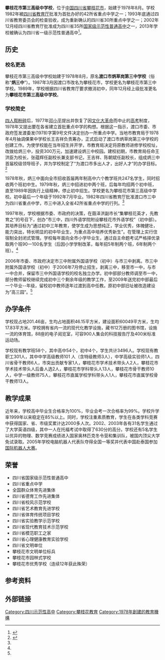 {{Infobox School
| name           = 攀枝花市第三高级中学校
| other_name     = 
| image          =
| logo           = Panzhihua_No3_High_School_Logo.jpg
| motto          = 崇德、敬业、砺志、博识
| established    = 1978年8月
| type           = 公立中学
| language       =
| religion       = 
| affiliation    = 
| district       = 
| grades         = 
| founder        =
| president      = 
| principal      = 王延明
| vice_principal =
| dean           = 
| college        = 
| house          = 
| faculty        = 
| staff          = 301人
| students       = 3650人
| area           = 201.46亩
| athletics      = 
| conference     = 
| colors         = 
| mascot         = 
| magazine       = 《风华》
| song      = 《在奋进中走向辉煌》
| free_label2    = 书记
| free_text2     = 顾晓明
| free_label3    = 
| free_text3     = 
| free_label4    = 
| free_text4     = 
| free_label5    = 
| free_text5     = 
| address        = [[中国|中国]][[四川省|四川省]][[攀枝花市|攀枝花市]][[东区_(攀枝花市)|东区]]炳草岗
学园路1号
| website        = {{url|http://www.pzhsz.net/}}
}}
'''攀枝花市第三高级中学校'''，位于[[中国|中国]][[四川省|四川省]][[攀枝花市|攀枝花市]]，始建于1978年8月。学校1982年被[[四川省教育厅|四川省教育厅]]批准为首批办好的42所省重点中学之一；1993年底通过四川省教育委员会的检查验收，成为重新确认的四川省30所重点中学之一；2002年12月经四川省教育厅批准成为四川省35所[[国家级示范性普通高中|国家级示范性普通高中]]之一，2013年学校被确认为四川省一级示范性普通高中<ref>{{cite web |title=攀枝花市第三高级中学校 |url=http://jytyj.panzhihua.gov.cn/jgsz/xx/1094807.shtml |publisher=攀枝花市教育和体育局 |accessdate=2020-07-28 |archive-date=2020-07-28 |archive-url=https://web.archive.org/web/20200728074237/http://jytyj.panzhihua.gov.cn/jgsz/xx/1094807.shtml |dead-url=no }}</ref>。

== 历史 ==
=== 校名更迭 ===
攀枝花市第三高级中学校始建于1978年8月，原名'''渡口市炳草岗第三中学校'''（俗称“'''炳三中'''”）。1987年3月因渡口市改名为攀枝花市，学校更名为攀枝花市第三中学校。1989年，学校根据四川省教育厅要求撤消初中，同年12月经上级批准更名为'''攀枝花市第三高级中学校'''。

=== 学校简史 ===
[[粉碎四人帮|四人帮粉碎]]后，1977年[[邓小平|邓小平]]提出并恢复了因[[文化大革命|文化大革命]]而中止的[[普通高等学校招生全国统一考试|高考]]制度，1978年又提出要在各省建立首批重点中学的构想。根据这一指示，渡口市委、市政府签发渡委发(1978)字第9号文件决定创办一所重点中学。当地市教育局于1978年4月抽调倮果中学校长王吉祥负责筹办，正式启动了渡口市炳草岗第三中学校的创建工作。为使学校能在当年招生并开学，市教育局决定将原教师进修学校校址，改拨给炳三中，投资300万元，加速建设炳三中校园。建校初期，市教育局任命王洪臣为校长，张蕴辉任副校长兼支部书记，王吉祥、陈朝斌任副校长，组成炳三中首届校级领导班子，并为学校制定了“为渡口市多出人才，出好人才”的办学目标。<ref name="xiaoshi">{{cite web |title=攀枝花市第三高级中学校校志(1978-2008) |url=http://www.pzhsz.net/plus/list.php?tid=25 |publisher=攀枝花市第三高级中学校 |accessdate=2020-07-28 |archive-date=2020-07-28 |archive-url=https://web.archive.org/web/20200728095634/http://www.pzhsz.net/plus/list.php?tid=25 |dead-url=no }}</ref>

1978年秋，炳三中面向全市招收首届两年制高中六个教学班共247名学生，同时招收两个班初中生。1979年秋，炳三中招进初中两个班，后每年均招两个初中班，直至1989年因执行上级精神，停止初中招生。学校更名为攀枝花市第三高级中学校。初中最后一个年级于1992年7月毕业。1982年四川省教育厅批准渡口市三中为四川省重点中学，市三中进入全省42所省重点中学的行列。<ref name="xiaoshi"/>

1997年秋，学校根据市委、市政府的决策，在聂泽洪副市长“集攀枝花英才，先教育之”的号召下，创办“市三中，四川外语学院附设攀枝花市外语学校”（初中部）。其培养目标为“通过初中三年教育，使学生成为思想纯正，学业优秀，体魄健壮，能力突出，特长明显的初中毕业生，为重点高中培养优秀新生”。在管理上实行住宿制全封闭式管理。学校每年面向全市小学毕业生，通过自主命题考试严格择优录取两个班90一100名学生（后因小学学制改革，每年招5年制两个班，6年制两个班）。<ref name="xiaoshi"/>

2006年市委、市政府决定市三中附属外国语学校（初中）与市三中剥离。市三中附属外国语学校（初中）于2006年7月停止招生，剥离三中，移至市一中，与市一中合并，保留市三中外国语学校的校名独立办学。初中部部分教师调至市一中，部分教师留校继续完成初中三个剩余年级的教学工作，至2009年送完初中部最后一个毕业--年级，留校初中教师逐年过渡到高中任教。原初中部旧址被改造建设为“高三园”。<ref name="xiaoshi"/>

== 办学条件 ==
学校现占地201.46亩，生均占地面积46.15平方米，建设面积60049平方米，生均17.83平方米。学校拥有省内一流的现代化教学设施，藏书12万册的图书馆，设施一流的体育馆，88座的电子阅览室，可容900人集会的科技报告厅及400米标准运动场。

学校现有教学班58个，其中高中54个，初中4个，学生共计3496人。学校现有教职工301人，其中中学高级教师101 人（含特级教师3人），中学高级实验师1人，四川省骨干教师6人，市突出贡献专家1人，攀枝花市学术技术带头人2人，攀枝花市学术技术带头人后备人选2人，攀枝花市学科带头人13人，攀枝花市骨干教师10人，中学一级教师75人，攀枝花市直属学校学科带头人1人，攀枝花市直属学校骨干教师13人。{{来源请求}}

== 教学成果 ==
近年来，学校高中毕业生合格率为100%，毕业会考一次合格率为99%。学校升学率1999年以来稳定在85%以上。同时，学校注重素质教育，学生在各类学科竞赛中获得国家、省、市级奖累计达2000多人次。2002、2003年各有31名学生通过了大学英语四级，其中一人在托福考试中取得了630分的高分。学校还有5名学生以优异的物理、数学竞赛成绩进入国家奥林匹克冬令营和集训队，被国内顶尖大学免试录取。2005年学校电脑机器人代表队夺得全国一等奖并代表中国赴泰国参加[[国际机器人大赛|国际机器人大赛]]。{{来源请求}}

== 荣誉 ==
*四川省国家级示范性普通高中
*四川省重点中学
*全国群众体育先进集体
*四川省德育工作先进集体
*四川省校风示范学校
*四川省艺术教育先进学校
*四川省体育传统项目学校
*四川省实验教学示范学校
*四川省现代教育技术示范学校
*四川省模范职工之家
*四川省心理健康教育实验学校
*四川省文明单位
*攀枝花市文明单位标兵
*攀枝花市园林式学校
*攀枝花市优秀学校（连续12年获此殊荣）{{来源请求}}

==参考资料==
{{reflist}}

== 外部链接 ==
{{四川省示范性普通高级中学}}

[[Category:四川示范性高中|Category:四川示范性高中]]
[[Category:攀枝花教育|Category:攀枝花教育]]
[[Category:1978年創建的教育機構|Category:1978年創建的教育機構]]
